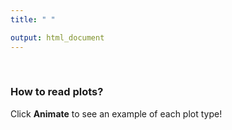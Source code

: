 ```yaml
---
title: " "

output: html_document
---
```


<br>

### How to read plots?

Click **Animate** to see an example of each plot type!
<br>


